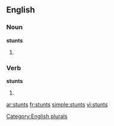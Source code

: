 
==English==

===Noun===
'''stunts'''

# {{plural of |[[stunt]]}}

===Verb===
'''stunts'''

# {{third-person singular of|stunt}}

[[Category:English plurals]]

[[ar:stunts]]
[[fr:stunts]]
[[simple:stunts]]
[[vi:stunts]]